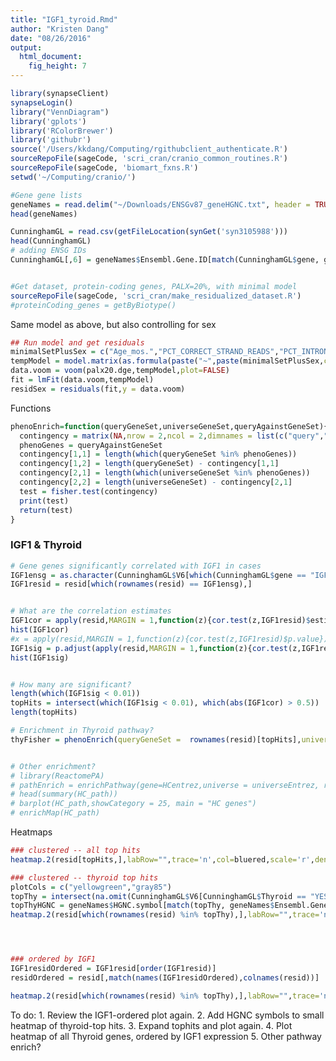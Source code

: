 ```yaml
---
title: "IGF1_tyroid.Rmd"
author: "Kristen Dang"
date: "08/26/2016"
output:
  html_document:
    fig_height: 7
---
```


```r
library(synapseClient)
synapseLogin()
library("VennDiagram")
library('gplots')
library('RColorBrewer')
library('githubr')
source('/Users/kkdang/Computing/rgithubclient_authenticate.R')
sourceRepoFile(sageCode, 'scri_cran/cranio_common_routines.R')
sourceRepoFile(sageCode, 'biomart_fxns.R')
setwd('~/Computing/cranio/')
```


```r
#Gene gene lists
geneNames = read.delim("~/Downloads/ENSGv87_geneHGNC.txt", header = TRUE)
head(geneNames)

CunninghamGL = read.csv(getFileLocation(synGet('syn3105988')))
head(CunninghamGL)
# adding ENSG IDs
CunninghamGL[,6] = geneNames$Ensembl.Gene.ID[match(CunninghamGL$gene, geneNames$HGNC.symbol)]


#Get dataset, protein-coding genes, PALX=20%, with minimal model
sourceRepoFile(sageCode, 'scri_cran/make_residualized_dataset.R')
#proteinCoding_genes = getByBiotype()
```



Same model as above, but also controlling for sex
```r
## Run model and get residuals
minimalSetPlusSex = c("Age_mos.","PCT_CORRECT_STRAND_READS","PCT_INTRONIC_BASES", "Initial_growth_duration_days", "Sex")
tempModel = model.matrix(as.formula(paste("~",paste(minimalSetPlusSex,collapse = "+"),sep = "")), data = metadataMatching)
data.voom = voom(palx20.dge,tempModel,plot=FALSE) 
fit = lmFit(data.voom,tempModel)
residSex = residuals(fit,y = data.voom)

```

Functions
```r
phenoEnrich=function(queryGeneSet,universeGeneSet,queryAgainstGeneSet){
  contingency = matrix(NA,nrow = 2,ncol = 2,dimnames = list(c("query","all"),c("Group","other")))  
  phenoGenes = queryAgainstGeneSet
  contingency[1,1] = length(which(queryGeneSet %in% phenoGenes))
  contingency[1,2] = length(queryGeneSet) - contingency[1,1]
  contingency[2,1] = length(which(universeGeneSet %in% phenoGenes))
  contingency[2,2] = length(universeGeneSet) - contingency[2,1]
  test = fisher.test(contingency)
  print(test)
  return(test)
}
```


### IGF1 & Thyroid
```r
# Gene genes significantly correlated with IGF1 in cases
IGF1ensg = as.character(CunninghamGL$V6[which(CunninghamGL$gene == "IGF1")])
IGF1resid = resid[which(rownames(resid) == IGF1ensg),]


# What are the correlation estimates
IGF1cor = apply(resid,MARGIN = 1,function(z){cor.test(z,IGF1resid)$estimate})
hist(IGF1cor)
#x = apply(resid,MARGIN = 1,function(z){cor.test(z,IGF1resid)$p.value})
IGF1sig = p.adjust(apply(resid,MARGIN = 1,function(z){cor.test(z,IGF1resid)$p.value}),method = "fdr")
hist(IGF1sig)


# How many are significant?
length(which(IGF1sig < 0.01))
topHits = intersect(which(IGF1sig < 0.01), which(abs(IGF1cor) > 0.5))
length(topHits)

# Enrichment in Thyroid pathway?
thyFisher = phenoEnrich(queryGeneSet =  rownames(resid)[topHits],universeGeneSet = rownames(resid),queryAgainstGeneSet = unique(na.omit(CunninghamGL$V6[which(CunninghamGL$Thyroid == "YES")])))


# Other enrichment?
# library(ReactomePA)
# pathEnrich = enrichPathway(gene=HCentrez,universe = universeEntrez, readable=T)
# head(summary(HC_path))
# barplot(HC_path,showCategory = 25, main = "HC genes")
# enrichMap(HC_path)

```


Heatmaps 
```r
### clustered -- all top hits
heatmap.2(resid[topHits,],labRow="",trace='n',col=bluered,scale='r',dendrogram = "column")

### clustered -- thyroid top hits
plotCols = c("yellowgreen","gray85")
topThy = intersect(na.omit(CunninghamGL$V6[CunninghamGL$Thyroid == "YES"]),rownames(resid)[topHits])
topThyHGNC = geneNames$HGNC.symbol[match(topThy, geneNames$Ensembl.Gene.ID)]
heatmap.2(resid[which(rownames(resid) %in% topThy),],labRow="",trace='n',col=bluered,scale='r',ColSideColors=plotCols[as.numeric(metadataMatching$caseStatus)],dendrogram = "column")




### ordered by IGF1
IGF1residOrdered = IGF1resid[order(IGF1resid)]
residOrdered = resid[,match(names(IGF1residOrdered),colnames(resid))]

heatmap.2(resid[which(rownames(resid) %in% topThy),],labRow="",trace='n',col=bluered,scale='r',dendrogram = "none",Colv=NULL,key = FALSE)


```

To do:
1. Review the IGF1-ordered plot again.
2. Add HGNC symbols to small heatmap of thyroid-top hits.
3. Expand tophits and plot again.
4. Plot heatmap of all Thyroid genes, ordered by IGF1 expression
5. Other pathway enrich?
